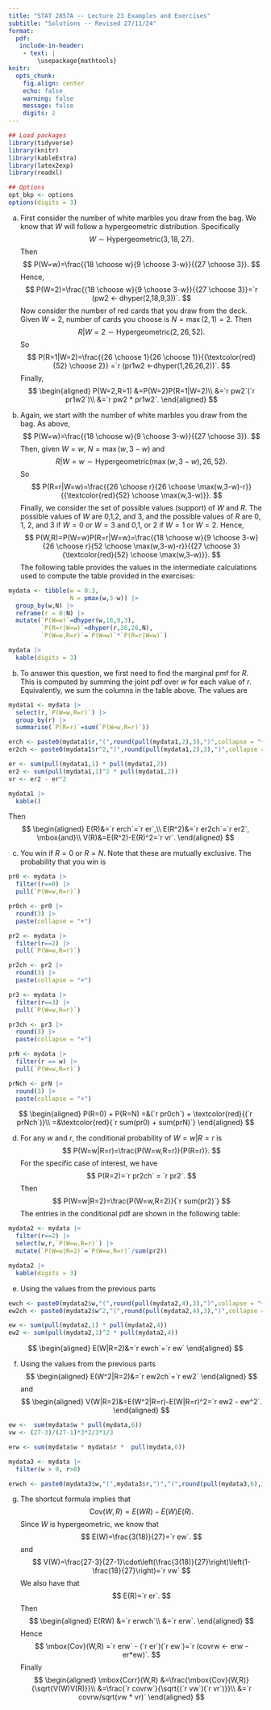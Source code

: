 ---
title: "STAT 2857A -- Lecture 23 Examples and Exercises"
subtitle: "Solutions -- Revised 27/11/24"
format: 
  pdf: 
   include-in-header: 
    - text: |
        \usepackage{mathtools}
knitr: 
  opts_chunk:
    fig.align: center
    echo: false
    warning: false
    message: false
    digits: 2
---
```{r}
## Load packages
library(tidyverse)
library(knitr)
library(kableExtra)
library(latex2exp)
library(readxl)

## Options
opt_bkp <- options
options(digits = 3)
```

a) First consider the number of white marbles you draw from the bag. We know that $W$ will follow a hypergeometric distribution. Specifically
$$
W \sim \mbox{Hypergeometric}(3,18,27).
$$
Then
$$
P(W=w)=\frac{{18 \choose w}{9 \choose 3-w}}{{27 \choose 3}}.
$$
Hence,
$$
P(W=2)=\frac{{18 \choose w}{9 \choose 3-w}}{{27 \choose 3}}=`r (pw2 <- dhyper(2,18,9,3))`.
$$
Now consider the number of red cards that you draw from the deck. Given $W=2$, number of cards you choose is $N=\max(2,1)=2$. Then
$$
R|W=2 \sim \mbox{Hypergeometric}(2,26,52).
$$
So
$$
P(R=1|W=2)=\frac{{26 \choose 1}{26 \choose 1}}{{\textcolor{red}{52} \choose 2}}
=`r (pr1w2 <-dhyper(1,26,26,2))`.
$$
Finally,
$$
\begin{aligned}
P(W=2,R=1)
&=P(W=2)P(R=1|W=2)\\
&=`r pw2`(`r pr1w2`)\\
&=`r pw2 * pr1w2`.
\end{aligned}
$$

b) Again, we start with the number of white marbles you draw from the bag. As above,
$$
P(W=w)=\frac{{18 \choose w}{9 \choose 3-w}}{{27 \choose 3}}.
$$
Then, given $W=w$, $N=\max(w,3-w)$ and
$$
R|W=w \sim \mbox{Hypergeometric}(\max(w,3-w),26,52).
$$
So
$$
P(R=r|W=w)=\frac{{26 \choose r}{26 \choose \max(w,3-w)-r}}{{\textcolor{red}{52} \choose \max(w,3-w)}}.
$$
Finally, we consider the set of possible values (support) of $W$ and $R$. The possible values of $W$ are 0,1,2, and 3, and the possible values of $R$ are 0, 1, 2, and 3 if $W=0$ or $W=3$ and 0,1, or 2 if $W=1$ or $W=2$. Hence,
$$
P(W,R)=P(W=w)P(R=r|W=w)=\frac{{18 \choose w}{9 \choose 3-w}{26 \choose r}{52 \choose \max(w,3-w)-r}}{{27 \choose 3}{\textcolor{red}{52} \choose \max(w,3-w)}}.
$$
The following table provides the values in the intermediate calculations used to compute the table provided in the exercises:
```{r}
mydata <- tibble(w = 0:3,
                 N = pmax(w,3-w)) |> 
  group_by(w,N) |>  
  reframe(r = 0:N) |> 
  mutate(`P(W=w)`=dhyper(w,18,9,3),
         `P(R=r|W=w)`=dhyper(r,26,26,N),
         `P(W=w,R=r)`=`P(W=w)`*`P(R=r|W=w)`) 

mydata |> 
  kable(digits = 3)
```

b) To answer this question, we first need to find the marginal pmf for $R$. This is computed by summing the joint pdf over $w$ for each value of $r$. Equivalently, we sum the columns in the table above. The values are
```{r}
mydata1 <- mydata |>
  select(r,`P(W=w,R=r)`) |> 
  group_by(r) |> 
  summarise(`P(R=r)`=sum(`P(W=w,R=r)`)) 

erch <- paste0(mydata1$r,"(",round(pull(mydata1,2),3),")",collapse = "+")
er2ch <- paste0(mydata1$r^2,"(",round(pull(mydata1,2),3),")",collapse = "+")

er <- sum(pull(mydata1,1) * pull(mydata1,2))
er2 <- sum(pull(mydata1,1)^2 * pull(mydata1,2))
vr <- er2 - er^2

mydata1 |> 
  kable()
```
Then
$$
\begin{aligned}
E(R)&=`r erch`=`r er`,\\
E(R^2)&=`r er2ch`=`r er2`, \mbox{and}\\
V(R)&=E(R^2)-E(R)^2=`r vr`.
\end{aligned}
$$



c) You win if $R=0$ or $R=N$. Note that these are mutually exclusive. The probability that you win is
```{r}
pr0 <- mydata |> 
  filter(r==0) |> 
  pull(`P(W=w,R=r)`) 

pr0ch <- pr0 |>
  round(3) |> 
  paste(collapse = "+")

pr2 <- mydata |> 
  filter(r==2) |> 
  pull(`P(W=w,R=r)`) 

pr2ch <- pr2 |>
  round(3) |> 
  paste(collapse = "+")

pr3 <- mydata |> 
  filter(r==3) |> 
  pull(`P(W=w,R=r)`) 

pr3ch <- pr3 |>
  round(3) |> 
  paste(collapse = "+")

prN <- mydata |> 
  filter(r == w) |> 
  pull(`P(W=w,R=r)`) 

prNch <- prN |>
  round(3) |> 
  paste(collapse = "+")


```
$$
\begin{aligned}
P(R=0) + P(R=N)
=&(`r pr0ch`) + \textcolor{red}{(`r prNch`)}\\
=&\textcolor{red}{`r sum(pr0) + sum(prN)`}
\end{aligned}
$$

d) For any $w$ and $r$, the conditional probability of $W=w|R=r$ is
$$
P(W=w|R=r)=\frac{P(W=w,R=r)}{P(R=r)}.
$$
For the specific case of interest, we have
$$
P(R=2)=`r pr2ch` = `r pr2`.
$$
Then
$$
P(W=w|R=2)=\frac{P(W=w,R=2)}{`r sum(pr2)`}
$$
The entries in the conditional pdf are shown in the following table:
```{r}
mydata2 <- mydata |> 
  filter(r==2) |> 
  select(w,r,`P(W=w,R=r)`) |> 
  mutate(`P(W=w|R=2)`=`P(W=w,R=r)`/sum(pr2)) 

mydata2 |> 
  kable(digits = 3)
```

e) Using the values from the previous parts
```{r}
ewch <- paste0(mydata2$w,"(",round(pull(mydata2,4),3),")",collapse = "+")
ew2ch <- paste0(mydata2$w^2,"(",round(pull(mydata2,4),3),")",collapse = "+")

ew <- sum(pull(mydata2,1) * pull(mydata2,4))
ew2 <- sum(pull(mydata2,1)^2 * pull(mydata2,4))
```
$$
\begin{aligned}
E(W|R=2)&=`r ewch`=`r ew`
\end{aligned}
$$

f) Using the values from the previous parts
$$
\begin{aligned}
E(W^2|R=2)&=`r ew2ch`=`r ew2`
\end{aligned}
$$
and
$$
\begin{aligned}
V(W|R=2)&=E(W^2|R=r)-E(W|R=r)^2=`r ew2 - ew^2`.
\end{aligned}
$$

```{r}
ew <-  sum(mydata$w * pull(mydata,6))
vw <- (27-3)/(27-1)*3*2/3*1/3

erw <- sum(mydata$w * mydata$r *  pull(mydata,6))

mydata3 <- mydata |> 
  filter(w > 0, r>0)

erwch <- paste0(mydata3$w,"(",mydata3$r,")","(",round(pull(mydata3,6),3),")",collapse = "+")
```

g) The shortcut formula implies that
$$
\mbox{Cov}(W,R)=E(WR)-E(W)E(R).
$$
Since $W$ is hypergeometric, we know that 
$$
E(W)=\frac{3(18)}{27}=`r ew`.
$$
and
$$
V(W)=\frac{27-3}{27-1}\cdot\left(\frac{3(18)}{27}\right)\left(1-\frac{18}{27}\right)=`r vw`
$$
We also have that
$$
E(R)=`r er`.
$$
Then
$$
\begin{aligned}
E(RW)
&=`r erwch`\\
&=`r erw`.
\end{aligned}
$$
Hence
$$
\mbox{Cov}(W,R)
=`r erw` - (`r er`)(`r ew`)=`r (covrw <- erw - er*ew)`.
$$
Finally
$$
\begin{aligned}
\mbox{Corr}(W,R)
&=\frac{\mbox{Cov}(W,R)}{\sqrt{V(W)V(R)}}\\
&=\frac{`r covrw`}{\sqrt{(`r vw`)(`r vr`)}}\\
&=`r covrw/sqrt(vw * vr)`
\end{aligned}
$$